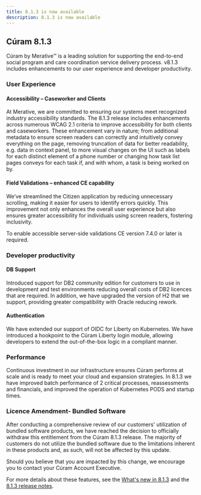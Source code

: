 ```yaml
---
title: 8.1.3 is now available
description: 8.1.3 is now available
---
```


## Cúram 8.1.3

Cúram by Merative™  is a leading solution for supporting the end-to-end social program and care coordination service delivery process. v8.1.3 includes enhancements to our user experience and developer productivity.

### User Experience

#### Accessibility – Caseworker and Clients 
At Merative, we are committed to ensuring our systems meet recognized industry accessibility standards. The 8.1.3 release includes enhancements across numerous WCAG 2.1 criteria to improve accessibility for both clients and caseworkers. These enhancement vary in nature; from additional metadata to ensure screen readers can correctly and intuitively convey everything on the page, removing truncation of data for better readability, e.g. data in context panel, to more visual changes on the UI such as labels for each distinct element of a phone number or changing how task list pages conveys for each task if, and with whom, a task is being worked on by. 

#### Field Validations – enhanced CE capability 
We’ve streamlined the Citizen application by reducing unnecessary scrolling, making it easier for users to identify errors quickly. This improvement not only enhances the overall user experience but also ensures greater accessibility for individuals using screen readers, fostering inclusivity. 

To enable accessible server-side validations CE version 7.4.0 or later is required. 

### Developer productivity

#### DB Support  
Introduced support for DB2 community edition for customers to use in development and test environments reducing overall costs of DB2 licences that are required. In addition, we have upgraded the version of H2 that we support, providing greater compatibility with Oracle reducing rework. 

#### Authentication  
We have extended our support of OIDC for Liberty on Kubernetes. We have introduced a hookpoint to the Cúram Liberty login module, allowing developers to extend the out-of-the-box logic in a compliant manner.  



### Performance 

Continuous investment in our infrastructure ensures Cúram performs at scale and is ready to meet your cloud and expansion strategies.  In 8.1.3 we have improved batch performance of 2 critical processes, reassessments and financials, and improved the operation of Kubernetes PODS and startup times. 

### Licence Amendment- Bundled Software  

After conducting a comprehensive review of our customers' utilization of bundled software products, we have reached the decision to officially withdraw this entitlement from the Cúram 8.1.3 release. The majority of customers do not utilize the bundled software due to the limitations inherent in these products and, as such, will not be affected by this update.   

Should you believe that you are impacted by this change, we encourage you to contact your Cúram Account Executive.   




For more details about these features, see the [What's new in 8.1.3](/pdf/spm/Curam_WhatsNew_813.pdf) and the [8.1.3 release notes](/pdf/releasenotes/curam813.pdf).

